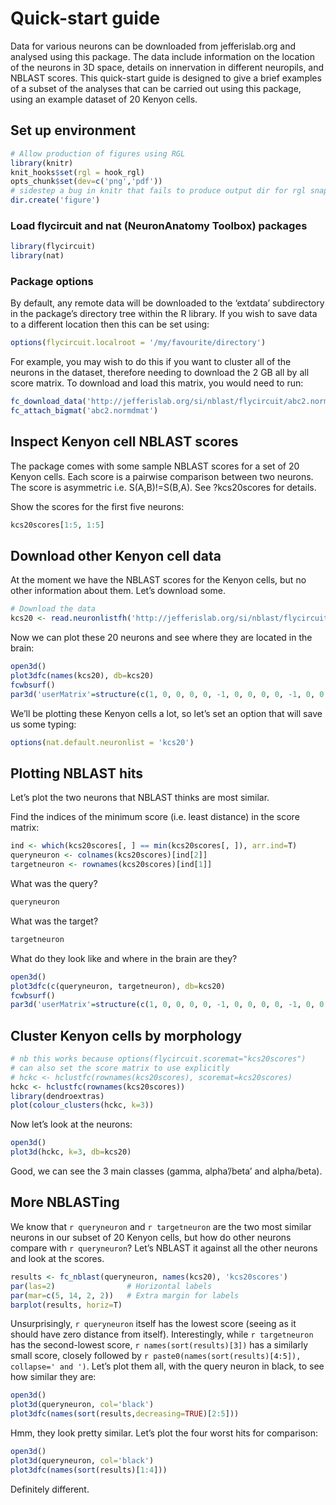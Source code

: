 <!--
%\VignetteEngine{knitr::knitr}
%\VignetteIndexEntry{Quick-start guide}
-->

# Quick-start guide
Data for various neurons can be downloaded from jefferislab.org and analysed using this package. The data include information on the location of the neurons in 3D space, details on innervation in different neuropils, and NBLAST scores. This quick-start guide is designed to give a brief examples of a subset of the analyses that can be carried out using this package, using an example dataset of 20 Kenyon cells.

## Set up environment
```r
# Allow production of figures using RGL
library(knitr)
knit_hooks$set(rgl = hook_rgl)
opts_chunk$set(dev=c('png','pdf'))
# sidestep a bug in knitr that fails to produce output dir for rgl snapshots
dir.create('figure')
```

### Load flycircuit and nat (NeuronAnatomy Toolbox) packages
```r
library(flycircuit)
library(nat)
```

### Package options
By default, any remote data will be downloaded to the 'extdata' subdirectory in the package's directory tree within the R library. If you wish to save data to a different location then this can be set using: 
```r
options(flycircuit.localroot = '/my/favourite/directory')
```
For example, you may wish to do this if you want to cluster all of the neurons in the dataset, therefore needing to download the 2 GB all by all score matrix. To download and load this matrix, you would need to run:
```r
fc_download_data('http://jefferislab.org/si/nblast/flycircuit/abc2.normdmat.desc', type='bigmat')
fc_attach_bigmat('abc2.normdmat')
```

## Inspect Kenyon cell NBLAST scores
The package comes with some sample NBLAST scores for a set of 20 Kenyon cells.
Each score is a pairwise comparison between two neurons. The score is asymmetric
i.e. S(A,B)!=S(B,A). See ?kcs20scores for details.

Show the scores for the first five neurons:
```r
kcs20scores[1:5, 1:5]
```

## Download other Kenyon cell data
At the moment we have the NBLAST scores for the Kenyon cells, but no other information about them. Let's download some.
```r
# Download the data
kcs20 <- read.neuronlistfh('http://jefferislab.org/si/nblast/flycircuit/kcs20.rds', getOption('flycircuit.datadir'))
```

Now we can plot these 20 neurons and see where they are located in the brain:
```r
open3d()
plot3dfc(names(kcs20), db=kcs20)
fcwbsurf()
par3d('userMatrix'=structure(c(1, 0, 0, 0, 0, -1, 0, 0, 0, 0, -1, 0, 0, 0, 0, 1), .Dim = c(4L, 4L)))
```

We'll be plotting these Kenyon cells a lot, so let's set an option that will save us some typing:
```r
options(nat.default.neuronlist = 'kcs20')
```

## Plotting NBLAST hits
Let's plot the two neurons that NBLAST thinks are most similar.

Find the indices of the minimum score (i.e. least distance) in the score matrix:
```r
ind <- which(kcs20scores[, ] == min(kcs20scores[, ]), arr.ind=T)
queryneuron <- colnames(kcs20scores)[ind[2]]
targetneuron <- rownames(kcs20scores)[ind[1]]
```
What was the query?
```r
queryneuron
```

What was the target?
```r
targetneuron
```

What do they look like and where in the brain are they?
```r
open3d()
plot3dfc(c(queryneuron, targetneuron), db=kcs20)
fcwbsurf()
par3d('userMatrix'=structure(c(1, 0, 0, 0, 0, -1, 0, 0, 0, 0, -1, 0, 0, 0, 0, 1), .Dim = c(4L, 4L)))
```

## Cluster Kenyon cells by morphology
```r
# nb this works because options(flycircuit.scoremat="kcs20scores")
# can also set the score matrix to use explicitly
# hckc <- hclustfc(rownames(kcs20scores), scoremat=kcs20scores)
hckc <- hclustfc(rownames(kcs20scores))
library(dendroextras)
plot(colour_clusters(hckc, k=3))
```

Now let's look at the neurons:

```r
open3d()
plot3d(hckc, k=3, db=kcs20)
```
Good, we can see the 3 main classes (gamma, alpha'/beta' and alpha/beta).

## More NBLASTing
We know that `r queryneuron` and `r targetneuron` are the two most similar neurons in our subset of 20 Kenyon cells, but how do other neurons compare with `r queryneuron`? Let's NBLAST it against all the other neurons and look at the scores.
```r
results <- fc_nblast(queryneuron, names(kcs20), 'kcs20scores')
par(las=2)                # Horizontal labels
par(mar=c(5, 14, 2, 2))   # Extra margin for labels
barplot(results, horiz=T)
```
Unsurprisingly, `r queryneuron` itself has the lowest score (seeing as it should have zero distance from itself). Interestingly, while `r targetneuron` has the second-lowest score, `r names(sort(results)[3])` has a similarly small score, closely followed by `r paste0(names(sort(results)[4:5]), collapse=' and ')`. Let's plot them all, with the query neuron in black, to see how similar they are:
```r
open3d()
plot3d(queryneuron, col='black')
plot3dfc(names(sort(results,decreasing=TRUE)[2:5]))
```
Hmm, they look pretty similar. Let's plot the four worst hits for comparison:
```r
open3d()
plot3d(queryneuron, col='black')
plot3dfc(names(sort(results)[1:4]))
```
Definitely different.
